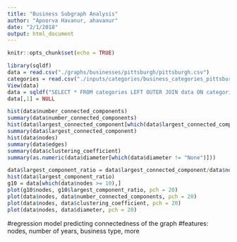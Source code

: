 ```yaml
---
title: "Business Subgraph Analysis"
author: "Apoorva Havanur, ahavanur"
date: "2/1/2018"
output: html_document
---
```


```r
knitr::opts_chunk$set(echo = TRUE)
```

```r
library(sqldf)
data = read.csv("./graphs/businesses/pittsburgh/pittsburgh.csv")
categories = read.csv("./inputs/categories/business_categories_pittsburgh.csv")
View(data)
data = sqldf("SELECT * FROM categories LEFT OUTER JOIN data ON categories.business_id = data.business_id")
data[,1] = NULL
```

```r
hist(data$number_connected_components)
summary(data$number_connected_components)
hist(data$largest_connected_component[which(data$largest_connected_component <= 50)])
summary(data$largest_connected_component)
hist(data$nodes)
summary(data$edges)
summary(data$clustering_coefficient)
summary(as.numeric(data$diameter[which(data$diameter != "None")]))
```
```r
data$largest_component_ratio = data$largest_connected_component/data$nodes
hist(data$largest_component_ratio)
g10 = data[which(data$nodes >= 10),]
plot(g10$nodes, g10$largest_component_ratio, pch = 20)
plot(data$nodes, data$number_connected_components, pch = 20)
plot(data$nodes, data$clustering_coefficient, pch = 20)
plot(data$nodes, data$diameter, pch = 20)
```
#regression model predicting connectedness of the graph
#features: nodes, number of years, business type, more

